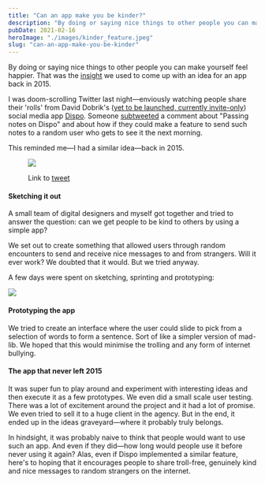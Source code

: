 ```yaml
---
title: "Can an app make you be kinder?"
description: "By doing or saying nice things to other people you can make yourself feel happier."
pubDate: 2021-02-16
heroImage: "./images/kinder_feature.jpeg"
slug: "can-an-app-make-you-be-kinder"
---
```

By doing or saying nice things to other people you can make yourself feel happier. That was the [insight](https://gretchenrubin.com/2011/11/the-eight-splendid-truths-of-happiness/) we used to come up with an idea for an app back in 2015.

I was doom-scrolling Twitter last night—enviously watching people share their 'rolls' from David Dobrik's ([yet to be launched, currently invite-only](https://www.axios.com/retro-photo-app-is-winning-buzz-28e343df-d2f8-4cc1-bb82-e3fc12196db5.html)) social media app [Dispo](https://dispo.fun/). Someone [subtweeted](https://twitter.com/imnotshreyas/status/1361542909166686209) a comment about "Passing notes on Dispo" and about how if they could make a feature to send such notes to a random user who gets to see it the next morning.

This reminded me—I had a similar idea—back in 2015.

<figure>

![](images/bekinder-tweet.jpg)

<figcaption>

Link to [tweet](https://twitter.com/imnotshreyas/status/1361542909166686209)

</figcaption>

</figure>

#### Sketching it out

A small team of digital designers and myself got together and tried to answer the question: can we get people to be kind to others by using a simple app?

We set out to create something that allowed users through random encounters to send and receive nice messages to and from strangers. Will it ever work? We doubted that it would. But we tried anyway.

A few days were spent on sketching, sprinting and prototyping:

![](images/bekinder3.jpg)

#### Prototyping the app

We tried to create an interface where the user could slide to pick from a selection of words to form a sentence. Sort of like a simpler version of mad-lib. We hoped that this would minimise the trolling and any form of internet bullying.

#### The app that never left 2015

It was super fun to play around and experiment with interesting ideas and then execute it as a few prototypes. We even did a small scale user testing. There was a lot of excitement around the project and it had a lot of promise. We even tried to sell it to a huge client in the agency. But in the end, it ended up in the ideas graveyard—where it probably truly belongs.

In hindsight, it was probably naive to think that people would want to use such an app. And even if they did—how long would people use it before never using it again? Alas, even if Dispo implemented a similar feature, here's to hoping that it encourages people to share troll-free, genuinely kind and nice messages to random strangers on the internet.

